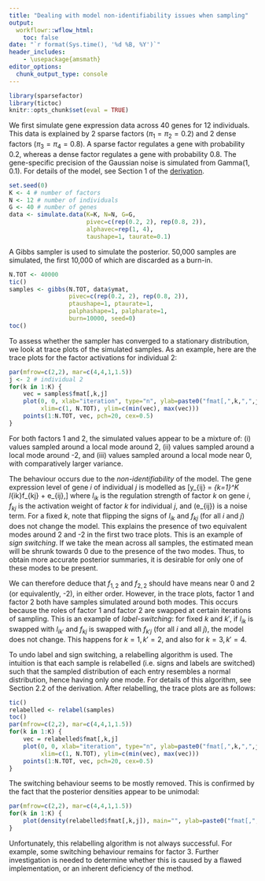 ```yaml
---
title: "Dealing with model non-identifiability issues when sampling"
output:
  workflowr::wflow_html:
    toc: false
date: "`r format(Sys.time(), '%d %B, %Y')`"
header_includes:
    - \usepackage{amsmath}
editor_options:
  chunk_output_type: console
---
```


```r
library(sparsefactor)
library(tictoc)
knitr::opts_chunk$set(eval = TRUE)
```

We first simulate gene expression data across 40 genes for 12 individuals. This data is explained by 2 sparse factors ($\pi_1=\pi_2=0.2$) and 2 dense factors ($\pi_3=\pi_4=0.8$). A sparse factor regulates a gene with probability 0.2, whereas a dense factor regulates a gene with probability 0.8. The gene-specific precision of the Gaussian noise is simulated from $\text{Gamma}{(1,0.1)}$. For details of the model, see Section 1 of the [derivation](assets/derivation.pdf).

```r
set.seed(0)
K <- 4 # number of factors
N <- 12 # number of individuals
G <- 40 # number of genes
data <- simulate.data(K=K, N=N, G=G,
                      pivec=c(rep(0.2, 2), rep(0.8, 2)),
                      alphavec=rep(1, 4),
                      taushape=1, taurate=0.1)
```

A Gibbs sampler is used to simulate the posterior. 50,000 samples are simulated, the first 10,000 of which are discarded as a burn-in.

```r
N.TOT <- 40000
tic()
samples <- gibbs(N.TOT, data$ymat,
                 pivec=c(rep(0.2, 2), rep(0.8, 2)),
                 ptaushape=1, ptaurate=1,
                 palphashape=1, palpharate=1,
                 burn=10000, seed=0)
toc()
```

To assess whether the sampler has converged to a stationary distribution, we look at trace plots of the simulated samples. As an example, here are the trace plots for the factor activations for individual 2:

```r
par(mfrow=c(2,2), mar=c(4,4,1,1.5))
j <- 2 # individual 2
for(k in 1:K) {
    vec = samples$fmat[,k,j]
    plot(0, 0, xlab="iteration", type="n", ylab=paste0("fmat[,",k,",",j,"]"),
         xlim=c(1, N.TOT), ylim=c(min(vec), max(vec)))
    points(1:N.TOT, vec, pch=20, cex=0.5)
}
```

For both factors 1 and 2, the simulated values appear to be a mixture of: (i) values sampled around a local mode around 2, (ii) values sampled around a local mode around -2, and (iii) values sampled around a local mode near 0, with comparatively larger variance.

The behaviour occurs due to the *non-identifiability* of the model. The gene expression level of gene $i$ of individual $j$ is modelled as
\[y_{ij} = \sum_{k=1}^K l_{ik}f_{kj} + e_{ij},\]
where $l_{ik}$ is the regulation strength of factor $k$ on gene $i$, $f_{kj}$ is the activation weight of factor $k$ for individual $j$, and \(e_{ij}\) is a noise term. For a fixed $k$, note that flipping the signs of $l_{ik}$ and $f_{kj}$ (for all $i$ and $j$) does not change the model. This explains the presence of two equivalent modes around 2 and -2 in the first two trace plots. This is an example of *sign switching*. If we take the mean across all samples, the estimated mean will be shrunk towards 0 due to the presence of the two modes. Thus, to obtain more accurate posterior summaries, it is desirable for only one of these modes to be present.

We can therefore deduce that $f_{1,2}$ and $f_{2,2}$ should have means near 0 and 2 (or equivalently, -2), in either order. However, in the trace plots, factor 1 and factor 2 both have samples simulated around both modes. This occurs because the roles of factor 1 and factor 2 are swapped at certain iterations of sampling. This is an example of *label-switching*: for fixed $k$ and $k'$, if $l_{ik}$ is swapped with $l_{ik'}$ and $f_{kj}$ is swapped with $f_{k'j}$ (for all $i$ and all $j$), the model does not change. This happens for $k=1,\,k'=2$, and also for $k=3,\,k'=4$.

To undo label and sign switching, a relabelling algorithm is used. The intuition is that each sample is relabelled (i.e. signs and labels are switched) such that the sampled distribution of each entry resembles a normal distribution, hence having only one mode. For details of this algorithm, see Section 2.2 of the derivation. After relabelling, the trace plots are as follows:

```r
tic()
relabelled <- relabel(samples)
toc()
par(mfrow=c(2,2), mar=c(4,4,1,1.5))
for(k in 1:K) {
    vec = relabelled$fmat[,k,j]
    plot(0, 0, xlab="iteration", type="n", ylab=paste0("fmat[,",k,",",j,"]"),
         xlim=c(1, N.TOT), ylim=c(min(vec), max(vec)))
    points(1:N.TOT, vec, pch=20, cex=0.5)
}
```

The switching behaviour seems to be mostly removed. This is confirmed by the fact that the posterior densities appear to be unimodal:

```r
par(mfrow=c(2,2), mar=c(4,4,1,1.5))
for(k in 1:K) {
    plot(density(relabelled$fmat[,k,j]), main="", ylab=paste0("fmat[,",k,",",j,"]"))
}
```

Unfortunately, this relabelling algorithm is not always successful. For example, some switching behaviour remains for factor 3. Further investigation is needed to determine whether this is caused by a flawed implementation, or an inherent deficiency of the method.

